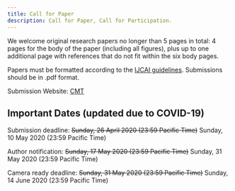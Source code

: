 ```yaml
---
title: Call for Paper
description: Call for Paper, Call for Participation.
---
```


<PageDescription>


We welcome original research papers no longer than 5 pages in total: 4 pages for the body of the paper (including all figures), plus up to one additional page with references that do not fit within the six body pages.

Papers must be formatted according to the [IJCAI guidelines](https://www.ijcai.org/authors_kit). Submissions should be in .pdf format.

Submission Website: [CMT](https://cmt3.research.microsoft.com/DCM2020)

</PageDescription>

## Important Dates (updated due to COVID-19)
<AnchorLinks>
  
  <AnchorLink>Submission deadline: ~~Sunday, 26 April 2020 (23:59 Pacific Time)~~ Sunday, 10 May 2020 (23:59 Pacific Time)</AnchorLink>
  
  <AnchorLink>Author notification: ~~Sunday, 17 May 2020 (23:59 Pacific Time)~~ Sunday, 31 May 2020 (23:59 Pacific Time)</AnchorLink>
  
  <AnchorLink>Camera ready deadline: ~~Sunday, 31 May 2020 (23:59 Pacific Time)~~ Sunday, 14 June 2020 (23:59 Pacific Time)</AnchorLink>
  
</AnchorLinks>

